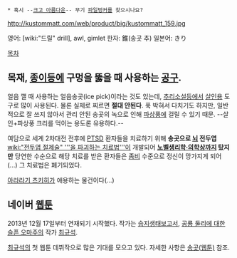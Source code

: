  * 혹시 --[[크고 아름다운]]-- 무기 [[파일벙커]]를 찾으시나요?

http://kustommatt.com/web/product/big/kustommatt_159.jpg

영어: [wiki:"드릴" drill], awl, gimlet  
한자: 錐(송곳 추)
일본어: きり

[[목차]]

== 목재, [[종이]]등에 구멍을 뚫을 때 사용하는 [[공구]]. ==
얼음 깰 때 사용하는 얼음송곳(ice pick)이라는 것도 있는데, [[추리소설]]등에서 [[살인]]용 도구로 많이 사용된다. 물론 실제로 찌르면 '''절대 안된다'''. 푹 박혀서 다치기도 하지만, 일반적으로 잘 쓰지 않아서 관리 안된 송곳의 녹으로 인해 [[파상풍]]에 걸릴 수 있기 때문. --살인+파상풍 크리를 먹이는 용도론 유용하다.--

여담으로 세계 2차대전 전후에 [[PTSD]] 환자들을 치료하기 위해 '''송곳으로 [[뇌]] 전두엽''' [[wiki:"전두엽 절제술" '''을 파괴하는 치료법''']]이 개발되어 '''[[노벨생리학·의학상]]까지 탔지만''' 당연한 수순으로 해당 치료를 받은 환자들은 [[좀비]] 수준으로 정신이 망가지게 되어 (...) 그 치료법은 폐기되었다. 

[[아라라기 츠키히]]가 애용하는 물건이다(…)

== 네이버 [[웹툰]] == 
2013년 12월 17일부터 연재되기 시작했다. 작가는 [[습지생태보고서]], [[공룡 둘리에 대한 슬픈 오마주]]의 작가 [[최규석]].

[[최규석]]의 첫 웹툰 데뷔작으로 많은 기대를 모으고 있다. 자세한 사항은 [[송곳(웹툰)]] 참조.

